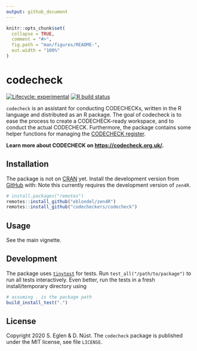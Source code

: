 ```yaml
---
output: github_document
---
```


<!-- README.md is generated from README.Rmd. Please edit that file -->

```r
knitr::opts_chunk$set(
  collapse = TRUE,
  comment = "#>",
  fig.path = "man/figures/README-",
  out.width = "100%"
)
```

# codecheck

<!-- badges: start -->
[![Lifecycle: experimental](https://img.shields.io/badge/lifecycle-experimental-orange.svg)](https://www.tidyverse.org/lifecycle/#experimental)
[![R build status](https://github.com/codecheckers/codecheck/workflows/R-CMD-check/badge.svg)](https://github.com/codecheckers/codecheck/actions)
<!-- badges: end -->

`codecheck` is an assistant for conducting CODECHECKs, written in the R language and distributed as an R package.
The goal of codecheck is to ease the process to create a CODECHECK-ready workspace, and to conduct the actual CODECHECK.
Furthermore, the package contains some helper functions for managing the [CODECHECK register](https://codecheck.org.uk/register/).

**Learn more about CODECHECK on [https://codecheck.org.uk/](https://codecheck.org.uk/).**

## Installation

The package is not on [CRAN](https://CRAN.R-project.org) yet.
Install the development version from [GitHub](https://github.com/codecheckers/codecheck) with:
Note this currently requires the development version of `zen4R`.

``` r
# install.packages("remotes")
remotes::install_github("eblondel/zen4R")
remotes::install_github("codecheckers/codecheck")
```

## Usage

See the main vignette.

## Development

The package uses [`tinytest`](https://cran.r-project.org/package=tinytest) for tests.
Run `test_all("/path/to/package")` to run all tests interactively.
Even better, run the tests in a fresh install/temporary directory using 

```r
# assuming . is the package path
build_install_test(".")
```

## License

Copyright 2020 S. Eglen & D. Nüst.
The `codecheck` package is published under the MIT license, see file `LICENSE`.
